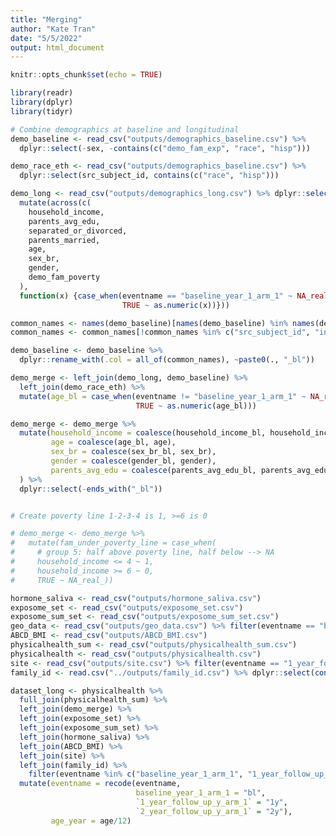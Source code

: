 ```yaml
---
title: "Merging"
author: "Kate Tran"
date: "5/5/2022"
output: html_document
---
```


```r
knitr::opts_chunk$set(echo = TRUE)
```

```r
library(readr)
library(dplyr)
library(tidyr)
```

```r
# Combine demographics at baseline and longitudinal
demo_baseline <- read_csv("outputs/demographics_baseline.csv") %>% 
  dplyr::select(-sex, -contains(c("demo_fam_exp", "race", "hisp")))

demo_race_eth <- read_csv("outputs/demographics_baseline.csv") %>% 
  dplyr::select(src_subject_id, contains(c("race", "hisp")))

demo_long <- read_csv("outputs/demographics_long.csv") %>% dplyr::select(-interview_date, -interview_age, -sex, -contains("demo_fam_exp")) %>% 
  mutate(across(c(
    household_income,
    parents_avg_edu,
    separated_or_divorced,
    parents_married,
    age,
    sex_br,
    gender,
    demo_fam_poverty
  ),
  function(x) {case_when(eventname == "baseline_year_1_arm_1" ~ NA_real_,
                         TRUE ~ as.numeric(x))}))

common_names <- names(demo_baseline)[names(demo_baseline) %in% names(demo_long)]
common_names <- common_names[!common_names %in% c("src_subject_id", "interview_age", "eventname")]

demo_baseline <- demo_baseline %>% 
  dplyr::rename_with(.col = all_of(common_names), ~paste0(., "_bl"))

demo_merge <- left_join(demo_long, demo_baseline) %>% 
  left_join(demo_race_eth) %>% 
  mutate(age_bl = case_when(eventname != "baseline_year_1_arm_1" ~ NA_real_,
                            TRUE ~ as.numeric(age_bl)))

demo_merge <- demo_merge %>% 
  mutate(household_income = coalesce(household_income_bl, household_income),
         age = coalesce(age_bl, age),
         sex_br = coalesce(sex_br_bl, sex_br),
         gender = coalesce(gender_bl, gender),
         parents_avg_edu = coalesce(parents_avg_edu_bl, parents_avg_edu)
  ) %>% 
  dplyr::select(-ends_with("_bl"))


# Create poverty line 1-2-3-4 is 1, >=6 is 0

# demo_merge <- demo_merge %>% 
#   mutate(fam_under_poverty_line = case_when(
#     # group 5: half above poverty line, half below --> NA
#     household_income <= 4 ~ 1,
#     household_income >= 6 ~ 0,
#     TRUE ~ NA_real_))
```

```r
hormone_saliva <- read_csv("outputs/hormone_saliva.csv")
exposome_set <- read_csv("outputs/exposome_set.csv")
exposome_sum_set <- read_csv("outputs/exposome_sum_set.csv")
geo_data <- read_csv("outputs/geo_data.csv") %>% filter(eventname == "baseline_year_1_arm_1") %>% dplyr::select(-eventname)
ABCD_BMI <- read_csv("outputs/ABCD_BMI.csv")
physicalhealth_sum <- read_csv("outputs/physicalhealth_sum.csv")
physicalhealth <- read_csv("outputs/physicalhealth.csv")
site <- read_csv("outputs/site.csv") %>% filter(eventname == "1_year_follow_up_y_arm_1") %>% dplyr::select(contains(c("src", "site")))
family_id <- read.csv("../outputs/family_id.csv") %>% dplyr::select(contains(c("src", "family")))
```

```r
dataset_long <- physicalhealth %>% 
  full_join(physicalhealth_sum) %>% 
  left_join(demo_merge) %>% 
  left_join(exposome_set) %>% 
  left_join(exposome_sum_set) %>% 
  left_join(hormone_saliva) %>% 
  left_join(ABCD_BMI) %>% 
  left_join(site) %>% 
  left_join(family_id) %>% 
    filter(eventname %in% c("baseline_year_1_arm_1", "1_year_follow_up_y_arm_1", "2_year_follow_up_y_arm_1")) %>% 
  mutate(eventname = recode(eventname, 
                            baseline_year_1_arm_1 = "bl",
                            `1_year_follow_up_y_arm_1` = "1y",
                            `2_year_follow_up_y_arm_1` = "2y"),
         age_year = age/12)
```


